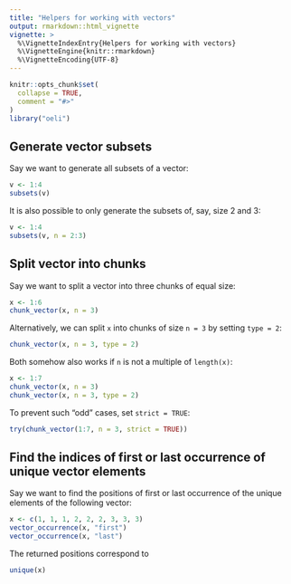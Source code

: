 ```yaml
---
title: "Helpers for working with vectors"
output: rmarkdown::html_vignette
vignette: >
  %\VignetteIndexEntry{Helpers for working with vectors}
  %\VignetteEngine{knitr::rmarkdown}
  %\VignetteEncoding{UTF-8}
---
```


```r
knitr::opts_chunk$set(
  collapse = TRUE,
  comment = "#>"
)
library("oeli")
```

## Generate vector subsets

Say we want to generate all subsets of a vector:

```r
v <- 1:4
subsets(v)
```

It is also possible to only generate the subsets of, say, size 2 and 3:

```r
v <- 1:4
subsets(v, n = 2:3)
```

## Split vector into chunks

Say we want to split a vector into three chunks of equal size:

```r
x <- 1:6
chunk_vector(x, n = 3)
```

Alternatively, we can split `x` into chunks of size `n = 3` by setting `type = 2`:

```r
chunk_vector(x, n = 3, type = 2)
```

Both somehow also works if `n` is not a multiple of `length(x)`:

```r
x <- 1:7
chunk_vector(x, n = 3)
chunk_vector(x, n = 3, type = 2)
```

To prevent such "odd" cases, set `strict = TRUE`:

```r
try(chunk_vector(1:7, n = 3, strict = TRUE))
```

## Find the indices of first or last occurrence of unique vector elements

Say we want to find the positions of first or last occurrence of the unique elements of the following vector:

```r
x <- c(1, 1, 1, 2, 2, 2, 3, 3, 3)
vector_occurrence(x, "first")
vector_occurrence(x, "last")
```

The returned positions correspond to 

```r
unique(x)
```




